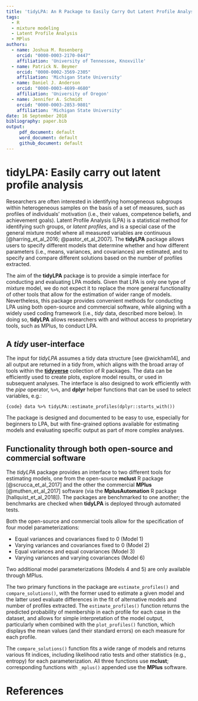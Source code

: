 ```yaml
---
title: 'tidyLPA: An R Package to Easily Carry Out Latent Profile Analysis (LPA) Using Open-source or Commercial Software'
tags:
  - R
  - mixture modeling
  - Latent Profile Analysis
  - MPlus
authors:
  - name: Joshua M. Rosenberg
    orcid: "0000-0003-2170-0447"
    affiliation: 'University of Tennessee, Knoxville'
  - name: Patrick N. Beymer
    orcid: "0000-0002-3569-2305"
    affiliation: 'Michigan State University'
  - name: Daniel J. Anderson
    orcid: "0000-0003-4699-4680"
    affiliation: 'University of Oregon'
  - name: Jennifer A. Schmidt
    orcid: "0000-0003-2853-9801"
    affiliation: 'Michigan State University'
date: 16 September 2018
bibliography: paper.bib
output:
     pdf_document: default
     word_document: default
     github_document: default
---
```


# tidyLPA: Easily carry out latent profile analysis

Researchers are often interested in identifying homogeneous subgroups within
heterogeneous samples on the basis of a set of measures, such as profiles of
individuals' motivation (i.e., their values, competence beliefs, and achievement
goals). Latent Profile Analysis (LPA) is a statistical method for identifying
such groups, or *latent profiles*, and is a special case of the general
mixture model where all measured variables are continuous [@harring_et_al_2016;
@pastor_et_al_2007]. The **tidyLPA** package allows users to specify different
models that determine whether and how different parameters (i.e., means,
variances, and covariances) are estimated, and to specify and compare different
solutions based on the number of profiles extracted.

The aim of the **tidyLPA** package is to provide a simple interface for
conducting and evaluating LPA models. Given that LPA is only one type of mixture
model, we do not expect it to replace the more general functionality of other
tools that allow for the estimation of wider range of models. Nevertheless, this
package provides convenient methods for conducting LPA using both open-source
and commercial software, while aligning with a widely used coding framework
(i.e., *tidy* data, described more below). In doing so, **tidyLPA** allows
researchers with and without access to proprietary tools, such as MPlus, to
conduct LPA.

## A *tidy* user-interface

The input for *tidyLPA* assumes a tidy data structure [see @wickham14], and all
output are returned in a tidy from, which aligns with the broad array of tools
within the [**tidyverse**](https://www.tidyverse.org/) collection of R packages.
The data can be efficiently used to create plots, explore model results, or used
in subsequent analyses. The interface is also designed to work efficiently with
the *pipe* operator, `%>%`, and **dplyr** helper functions that can be used to
select variables, e.g.:

```{code} data %>% tidyLPA::estimate_profiles(dplyr::starts_with()) ```

The package is designed and documented to be easy to use, especially for
beginners to LPA, but with fine-grained options available for estimating models
and evaluating specific output as part of more complex analyses.

## Functionality through both open-source and commercial software

The *tidyLPA* package provides an interface to two different
tools for estimating models, one from the open-source **mclust** R
package [@scrucca_et_al_2017] and the other the commercial **MPlus**
[@muthen_et_al_2017] software (via the **MplusAutomation** R package
[hallquist_et_al_2018]). The packages are benchmarked to one another; the
benchmarks are checked when **tidyLPA** is deployed through automated tests.

Both the open-source and commercial tools allow for the specification of four
model parameterizations:

- Equal variances and covariances fixed to 0 (Model 1)
- Varying variances and
covariances fixed to 0 (Model 2)
- Equal variances and equal covariances (Model 3)
- Varying variances and varying covariances (Model 6)

Two additional model parameterizations (Models 4 and 5) are only available
through MPlus.

The two primary functions in the package are `estimate_profiles()` and
`compare_solutions()`, with the former used to estimate a given model and the
latter used evaluate differences in the fit of alternative models and number
of profiles extracted. The `estimate_profiles()` function returns the predicted
probability of membership in each profile for each case in the dataset, and
allows for simple interpretation of the model output, particularly when combined
with the `plot_profiles()` function, which displays the mean values (and their
standard errors) on each measure for each profile.

The `compare_solutions()` function fits a wide range of models and returns
various fit indices, including likelihood ratio tests and other statistics
(e.g., entropy) for each parameterization. All three functions use **mclust**;
corresponding functions with `_mplus()` appended use the **MPlus** software.

# References
